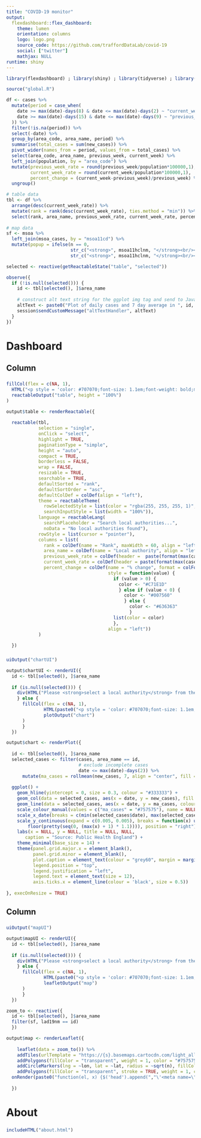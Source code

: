 ```yaml
---
title: "COVID-19 monitor"
output: 
  flexdashboard::flex_dashboard:
    theme: lumen
    orientation: columns
    logo: logo.png
    source_code: https://github.com/traffordDataLab/covid-19
    social: ["twitter"]
    mathjax: NULL
runtime: shiny
---
```


```r
library(flexdashboard) ; library(shiny) ; library(tidyverse) ; library(sf) ; library(htmlwidgets) ; library(htmltools) ; library(leaflet) ; library(leaflet.extras) ; library(reactable) ; library(lubridate) ; library(zoo) ; library(scales)

source("global.R")

df <- cases %>% 
  mutate(period = case_when(
    date >= max(date)-days(8) & date <= max(date)-days(2) ~ "current_week",
    date >= max(date)-days(15) & date <= max(date)-days(9) ~ "previous_week"
  )) %>% 
  filter(!is.na(period)) %>% 
  select(-date) %>%
  group_by(area_code, area_name, period) %>% 
  summarise(total_cases = sum(new_cases)) %>% 
  pivot_wider(names_from = period, values_from = total_cases) %>% 
  select(area_code, area_name, previous_week, current_week) %>%
  left_join(population, by = "area_code") %>% 
  mutate(previous_week_rate = round(previous_week/population*100000,1),
         current_week_rate = round(current_week/population*100000,1),
         percent_change = (current_week-previous_week)/previous_week) %>% 
  ungroup() 

# table data
tbl <- df %>% 
  arrange(desc(current_week_rate)) %>% 
  mutate(rank = rank(desc(current_week_rate), ties.method = "min")) %>% 
  select(rank, area_name, previous_week_rate, current_week_rate, percent_change)
  
# map data
sf <- msoa %>% 
  left_join(msoa_cases, by = "msoa11cd") %>% 
  mutate(popup = ifelse(n == 0,
                        str_c("<strong>", msoa11hclnm, "</strong><br/><em>", lad19nm, "</em><br/>0-2 cases") %>% map(HTML),
                        str_c("<strong>", msoa11hclnm, "</strong><br/><em>", lad19nm, "</em><br/><strong>", n, "</strong> cases<br/><strong>", rate, "</strong> per 100,000") %>% map(HTML)))
```

```r
selected <- reactive(getReactableState("table", "selected"))

observe({
  if (!is.null(selected())) {
    id <- tbl[selected(), ]$area_name
  
    # construct alt text string for the ggplot img tag and send to Javascript handler to add
    altText <- paste0("Plot of daily cases and 7 day average in ", id, ". Source: Public Health England.")
    session$sendCustomMessage("altTextHandler", altText)
  }
})
```

Dashboard
=======================================================================

Column {data-width=500}
-----------------------------------------------------------------------

###
```r
fillCol(flex = c(NA, 1),
  HTML("<p style = 'color: #707070;font-size: 1.1em;font-weight: bold;margin-left: 15px;'>Weekly confirmed cases per 100,000</p>"),
  reactableOutput("table", height = "100%")
)

output$table <- renderReactable({
  
  reactable(tbl, 
            selection = "single", 
            onClick = "select", 
            highlight = TRUE, 
            paginationType = "simple",
            height = "auto",
            compact = TRUE,
            borderless = FALSE,
            wrap = FALSE,
            resizable = TRUE,
            searchable = TRUE,
            defaultSorted = "rank",
            defaultSortOrder = "asc",
            defaultColDef = colDef(align = "left"),
            theme = reactableTheme(
              rowSelectedStyle = list(color = "rgba(255, 255, 255, 1)", backgroundColor = "rgba(57, 128, 158, 0.7)"),
              searchInputStyle = list(width = "100%")),
            language = reactableLang(
              searchPlaceholder = "Search local authorities...",
              noData = "No local authorities found"),
            rowStyle = list(cursor = "pointer"),
            columns = list(
              rank = colDef(name = "Rank", maxWidth = 60, align = "left"),
              area_name = colDef(name = "Local authority", align = "left"),
              previous_week_rate = colDef(header =  paste(format(max(cases$date)-days(15),'%d %b'),"-", format(max(cases$date)-days(9),'%d %b')), align = "left"),
              current_week_rate = colDef(header = paste(format(max(cases$date)-days(8),'%d %b'),"-", format(max(cases$date)-days(2),'%d %b')), align = "left"),
              percent_change = colDef(name = "% change", format = colFormat(percent = TRUE, digits = 1), 
                                      style = function(value) {
                                        if (value > 0) {
                                          color <- "#C71E1D"
                                          } else if (value < 0) {
                                            color <- "#007560"
                                            } else {
                                              color <- "#636363"
                                              }
                                        list(color = color)
                                        }, 
                                      align = "left"))
            )
  
  })
```

###
```r
uiOutput("chartUI")

output$chartUI <- renderUI({
  id <- tbl[selected(), ]$area_name
  
  if (is.null(selected())) {
    div(HTML("Please <strong>select a local authority</strong> from the table to show a chart of daily confirmed cases")) 
    } else {
      fillCol(flex = c(NA, 1),
              HTML(paste0("<p style = 'color: #707070;font-size: 1.1em;font-weight: bold;margin-left: 15px;'>Daily confirmed cases in " , id, "</p>")),
              plotOutput("chart")
      )
      }
  })

output$chart <- renderPlot({
  
  id <- tbl[selected(), ]$area_name
  selected_cases <- filter(cases, area_name == id, 
                           # exclude incomplete cases
                           date <= max(date)-days(2)) %>% 
      mutate(ma_cases = rollmean(new_cases, 7, align = "center", fill = NA))
  
  ggplot() +
    geom_hline(yintercept = 0, size = 0.3, colour = "#333333") +
    geom_col(data = selected_cases, aes(x = date, y = new_cases), fill = "#39809E", colour = NA, width = 0.8, alpha = 0.7) +
    geom_line(data = selected_cases, aes(x = date, y = ma_cases, colour = "ma_cases"), size = 1, alpha = 1) +
    scale_colour_manual(values = c("ma_cases" = "#757575"), name = NULL, labels = "7-day average") +
    scale_x_date(breaks = c(min(selected_cases$date), max(selected_cases$date)), date_labels = "%d-%b") +
    scale_y_continuous(expand = c(0.005, 0.005), breaks = function(x) unique(
        floor(pretty(seq(0, (max(x) + 1) * 1.1)))), position = "right") +
    labs(x = NULL, y = NULL, title = NULL, NULL,
       caption = "Source: Public Health England") +
    theme_minimal(base_size = 14) +
    theme(panel.grid.major.x = element_blank(),
          panel.grid.minor = element_blank(),
          plot.caption = element_text(colour = "grey60", margin = margin(t = 20, b = -6)),
          legend.position = "top",
          legend.justification = "left",
          legend.text = element_text(size = 12),
          axis.ticks.x = element_line(colour = 'black', size = 0.5))
  
}, execOnResize = TRUE) 
```

Column {data-width=500}
-----------------------------------------------------------------------

###
```r
uiOutput("mapUI")

output$mapUI <- renderUI({
  id <- tbl[selected(), ]$area_name
  
  if (is.null(selected())) {
    div(HTML("Please <strong>select a local authority</strong> from the table to show a map of case counts by neighbourhood")) 
    } else {
      fillCol(flex = c(NA, 1),
              HTML(paste0("<p style = 'color: #707070;font-size: 1.1em;font-weight: bold;margin-left: 15px;'>Confirmed cases during week ending ", format(unique(msoa_cases$date), '%d %B'), " in ", id, "</p>")),
              leafletOutput("map")
      )
      }
  })

zoom_to <- reactive({
  id <- tbl[selected(), ]$area_name
  filter(sf, lad19nm == id) 
  })

output$map <- renderLeaflet({
  
    leaflet(data = zoom_to()) %>%
    addTiles(urlTemplate = "https://{s}.basemaps.cartocdn.com/light_all/{z}/{x}/{y}{r}.png", attribution = '&copy; <a href="https://www.openstreetmap.org/copyright">OpenStreetMap</a> contributors &copy; <a href="https://carto.com/attributions">CARTO</a> | <a href="https://www.ons.gov.uk/methodology/geography/licences">Contains OS data © Crown copyright and database right (2020)</a>') %>%
    addPolygons(fillColor = "transparent", weight = 1, color = "#757575", opacity = 1) %>% 
    addCircleMarkers(lng = ~lon, lat = ~lat, radius = ~sqrt(n), fillColor = "#39809E", fillOpacity = 0.7, weight = 1, color = "#FFFFFF", opacity = 1) %>%
    addPolygons(fillColor = "transparent", stroke = TRUE, weight = 1, color = "transparent", opacity = 1, label = ~popup, labelOptions = labelOptions(style = list("font-weight" = "normal", padding = "3px 8px"), textsize = "13px", direction = "bottom", offset = c(0, 25)), highlight = highlightOptions(fillColor = "#39809E", fillOpacity = 0.2, stroke = TRUE, color = "#39809E", weight = 1, bringToFront = TRUE)) %>%
  onRender(paste0("function(el, x) {$('head').append(","\'<meta name=\"viewport\" content=\"width=device-width, initial-scale=1.0\">\'",");}"))
  
  })
```

About {data-icon="fa-info-circle"}
=======================================================================

### 

```r
includeHTML("about.html")
```

<script>
  // Changes to improve accessibility
  var el;
  
  // Add document language
  el = document.getElementsByTagName('html')[0];
  el.setAttribute('lang', 'en-GB');
  
  // Alt text for Trafford Council logo and Shiny loading icon
  el = document.getElementsByTagName('img');
  for (var i = 0; i < el.length; i++) {
    if (el[i].className == 'navbar-logo') {
      el[i].setAttribute('alt', 'Trafford Council logo');
    }
    else {
      el[i].setAttribute('alt', '');
    }
  }
  
  // Give the empty navbar menu button a descriptive label (this is the button which appears when the screen width is narrow)
  el = document.getElementById('navbar-button');
  el.setAttribute('aria-label', 'toggle menu items list')
  
  // Fix empty Twitter link (empty because it only has an icon and no other content)
  var cbTwitter = setInterval(function(){
    try {
      el = document.getElementsByClassName('fa fa-twitter')[0];
      el.parentNode.setAttribute('aria-label', 'Share this app on Twitter');
      clearInterval(cbTwitter);
    }
    catch(e) {}   // do nothing, wait for next call
  }, 100);
  
  // Make the title next to the logo a <h1> heading
  el = document.getElementsByClassName('navbar-brand')[0];
  var h1 = document.createElement('h1');
  var h1Content = el.replaceChild(h1, el.childNodes[0]);
  h1.appendChild(h1Content);
  
  // Add aria-live attributes to the chart and map elements so that when their contents change it will be announced
  el = document.getElementById('chartUI');
  el.setAttribute('aria-live', 'polite');
  el = document.getElementById('mapUI');
  el.setAttribute('aria-live', 'polite');
  
  /* --- alt text for chart img --- */
  var altTextCache = "";
  
  // Listen for window resizing as this will cause the chart to redraw and lose the alt text
  window.addEventListener('resize', function () {
    var chartContainer = document.getElementById('chartUI');
    
    // We only want to update the alt text if there is a chart present. The following classes are only present if the chart is displayed
    if (chartContainer.childNodes[0].classList == 'flexfill-container flexfill-container-column') {
      var altTextCallback = setInterval(function () {
        // call the fn to update the alt text and clear the callback if successful
        if (updateAltText(altTextCache)) clearInterval(altTextCallback);
      }, 500);
    }
  });
  
  // Receive call from Shiny server with the alt text for the dynamic plot img.
  Shiny.addCustomMessageHandler('altTextHandler', function(altText) {
    altTextCache = altText;   // cache the alt text in case is needs reinstating on window resize
    
    var altTextCallback = setInterval(function () {
        // call the fn to update the alt text and clear the callback if successful
        if (updateAltText(altText)) clearInterval(altTextCallback);
      }, 100);
  });
  
  function updateAltText(text) {
    /*
      Attempt to apply the alt text to the img, which is the first child of <div id='chart'>. 
      If it fails it's usually because Shiny hasn't created either element yet.
      If this happens the interval will call the function repeatedly until we succeed.
    */
    try {
      var plotContainer = document.getElementById('chart');
      plotContainer.firstChild.setAttribute('alt', text);
      return true;
    }
    catch(e) { return false; }
  }
  /* ------------------------------ */
  
  // Add CSS at end of head element within a style tag rather than as a link in the head as this doesn't have the required level of specificity and rather than a css r block as this creates a style tag within the body which is not valid HTML 
  var css = document.createElement('style');
  document.head.appendChild(css);
  css.innerHTML = `
@import url('https://fonts.googleapis.com/css?family=Open+Sans%7CRoboto');

html, body {
  font-family: 'Open Sans', sans-serif;
}

h1, h2, h3, h4, h5, h6 {
  font-family: 'Roboto', sans-serif;
  color: #707070;
}

h1
{
  display: inline-block;
  font-size: 1.25em;
  margin-top: -1em;
  padding-top: 0;
}

a {
  color: #046dc3;
  text-decoration: none;
}

a:hover {
  color: #046dc3;
  text-decoration: underline;
}

div.about { 
  font-size: 1.1em;
  font-family: 'Open Sans', sans-serif;
  padding: 20px;
}

.navbar-logo {
  max-width:48px;
  max-height:48px;
}

#navbar li a
{
  color: #707070;
}

#navbar li a:hover, #navbar li.active a
{
  color: #212121 !important;
}

.tbl {
  font-size: 14px;
  line-height: 18px;
}

/* Hide selection checkboxes in table */
.rt-select-input{
  opacity: 0;
}

/* Change map pointer to grab */
.leaflet-interactive {
    cursor: grab;
}
  `;
</script>